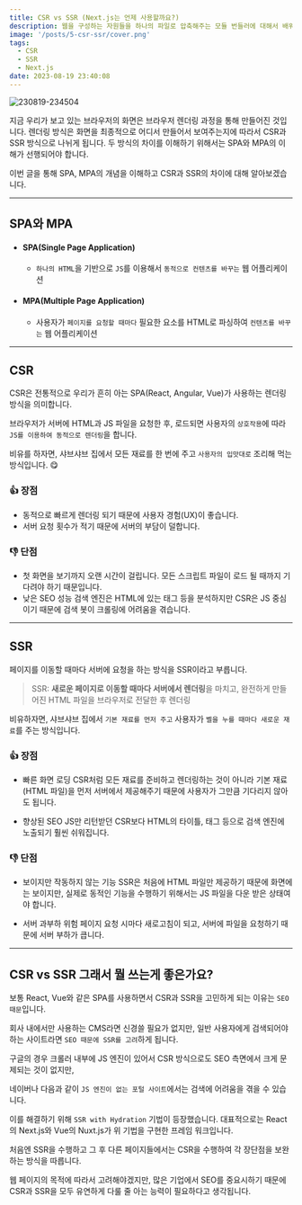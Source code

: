 ```yaml
---
title: CSR vs SSR (Next.js는 언제 사용할까요?)
description: 웹을 구성하는 자원들을 하나의 파일로 압축해주는 모듈 번들러에 대해서 배워보겠습니다.
image: '/posts/5-csr-ssr/cover.png'
tags:
  - CSR
  - SSR
  - Next.js
date: 2023-08-19 23:40:08
---
```


![230819-234504](/posts/5-csr-ssr/230819-234504.png)

지금 우리가 보고 있는 브라우저의 화면은 브라우저 렌더링 과정을 통해 만들어진 것입니다.
렌더링 방식은 화면을 최종적으로 어디서 만들어서 보여주는지에 따라서 CSR과 SSR 방식으로 나뉘게 됩니다.
두 방식의 차이를 이해하기 위해서는 SPA와 MPA의 이해가 선행되어야 합니다.

이번 글을 통해 SPA, MPA의 개념을 이해하고 CSR과 SSR의 차이에 대해 알아보겠습니다.

---

## SPA와 MPA

- #### SPA(Single Page Application)

  - `하나의 HTML`을 기반으로 `JS`를 이용해서 `동적으로 컨텐츠를 바꾸는` 웹 어플리케이션

- #### MPA(Multiple Page Application)
  - 사용자가 `페이지를 요청할 때마다` 필요한 요소를 HTML로 파싱하여 `컨텐츠를 바꾸는` 웹 어플리케이션

---

## CSR

CSR은 전통적으로 우리가 흔히 아는 SPA(React, Angular, Vue)가 사용하는 렌더링 방식을 의미합니다.

브라우저가 서버에 HTML과 JS 파일을 요청한 후, 로드되면 사용자의 `상호작용`에 따라 `JS를 이용하여 동적으로 렌더링`을 합니다.

비유를 하자면, 샤브샤브 집에서 모든 재료를 한 번에 주고 `사용자의 입맛대로` 조리해 먹는 방식입니다. 😋

### 👍 장점

- 동적으로 빠르게 렌더링 되기 때문에 사용자 경험(UX)이 좋습니다.
- 서버 요청 횟수가 적기 때문에 서버의 부담이 덜합니다.

### 👎 단점

- 첫 화면을 보기까지 오랜 시간이 걸립니다.
  모든 스크립트 파일이 로드 될 때까지 기다려야 하기 때문입니다.
- 낮은 SEO 성능
  검색 엔진은 HTML에 있는 태그 등을 분석하지만 CSR은 JS 중심이기 때문에 검색 봇이 크롤링에 어려움을 겪습니다.

---

## SSR

페이지를 이동할 때마다 서버에 요청을 하는 방식을 SSR이라고 부릅니다.

> SSR: **새로운 페이지로 이동할 때마다 서버에서 렌더링**을 마치고, 완전하게 만들어진 HTML 파일을 브라우저로 전달한 후 렌더링

비유하자면, 샤브샤브 집에서 `기본 재료를 먼저 주고` 사용자가 `벨을 누를 때마다 새로운 재료`를 주는 방식입니다.

### 👍 장점

- 빠른 화면 로딩
  CSR처럼 모든 재료를 준비하고 렌더링하는 것이 아니라 기본 재료(HTML 파일)을 먼저 서버에서 제공해주기 때문에 사용자가 그만큼 기다리지 않아도 됩니다.

- 향상된 SEO
  JS만 리턴받던 CSR보다 HTML의 타이틀, 태그 등으로 검색 엔진에 노출되기 훨씬 쉬워집니다.

### 👎 단점

- 보이지만 작동하지 않는 기능
  SSR은 처음에 HTML 파일만 제공하기 때문에 화면에는 보이지만, 실제로 동적인 기능을 수행하기 위해서는 JS 파일을 다운 받은 상태여야 합니다.

- 서버 과부하 위험
  페이지 요청 시마다 새로고침이 되고, 서버에 파일을 요청하기 때문에 서버 부하가 큽니다.

---

## CSR vs SSR 그래서 뭘 쓰는게 좋은가요?

보통 React, Vue와 같은 SPA를 사용하면서 CSR과 SSR을 고민하게 되는 이유는 `SEO 때문`입니다.

회사 내에서만 사용하는 CMS라면 신경쓸 필요가 없지만, 일반 사용자에게 검색되어야 하는 사이트라면 `SEO 때문에 SSR를 고려`하게 됩니다.

구글의 경우 크롤러 내부에 JS 엔진이 있어서 CSR 방식으로도 SEO 측면에서 크게 문제되는 것이 없지만,

네이버나 다음과 같이 `JS 엔진이 없는 포털 사이트`에서는 검색에 어려움을 겪을 수 있습니다.

이를 해결하기 위해 `SSR with Hydration` 기법이 등장했습니다. 대표적으로는 React의 Next.js와 Vue의 Nuxt.js가 위 기법을 구현한 프레임 워크입니다.

처음엔 SSR을 수행하고 그 후 다른 페이지들에서는 CSR을 수행하여 각 장단점을 보완하는 방식을 따릅니다.

웹 페이지의 목적에 따라서 고려해야겠지만, 많은 기업에서 SEO를 중요시하기 때문에 CSR과 SSR을 모두 유연하게 다룰 줄 아는 능력이 필요하다고 생각됩니다.
